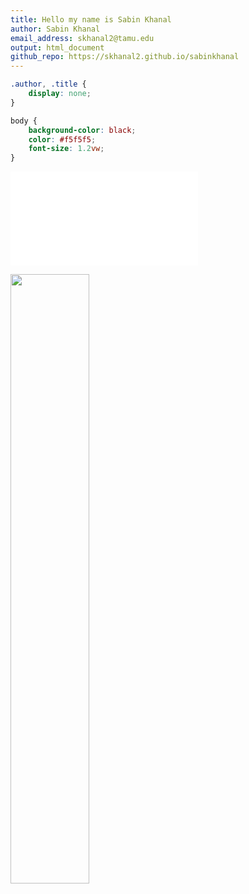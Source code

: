 ```yaml
---
title: Hello my name is Sabin Khanal
author: Sabin Khanal
email_address: skhanal2@tamu.edu
output: html_document
github_repo: https://skhanal2.github.io/sabinkhanal
---
```


```css
.author, .title {
    display: none;
}

body {
    background-color: black;
    color: #f5f5f5;
    font-size: 1.2vw;
}
```


![](pdf/CV.pdf)

![](picture/DP.jpg){width=50% height=50%}



